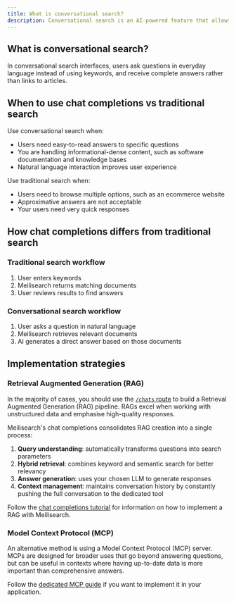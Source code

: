 ```yaml
---
title: What is conversational search?
description: Conversational search is an AI-powered feature that allows users to ask questions in everyday language and receive answers based on the information in Meilisearch's indexes
---
```


## What is conversational search?

In conversational search interfaces, users ask questions in everyday language instead of using keywords, and receive complete answers rather than links to articles.

## When to use chat completions vs traditional search

Use conversational search when:

- Users need easy-to-read answers to specific questions
- You are handling informational-dense content, such as software documentation and knowledge bases
- Natural language interaction improves user experience

Use traditional search when:

- Users need to browse multiple options, such as an ecommerce website
- Approximative answers are not acceptable
- Your users need very quick responses

## How chat completions differs from traditional search

### Traditional search workflow

1. User enters keywords
2. Meilisearch returns matching documents
3. User reviews results to find answers

### Conversational search workflow

1. User asks a question in natural language
2. Meilisearch retrieves relevant documents
3. AI generates a direct answer based on those documents

## Implementation strategies

### Retrieval Augmented Generation (RAG)

In the majority of cases, you should use the [`/chats` route](/reference/api/chats) to build a Retrieval Augmented Generation (RAG) pipeline. RAGs excel when working with unstructured data and emphasise high-quality responses.

Meilisearch's chat completions consolidates RAG creation into a single process:

1. **Query understanding**: automatically transforms questions into search parameters
2. **Hybrid retrieval**: combines keyword and semantic search for better relevancy
3. **Answer generation**: uses your chosen LLM to generate responses
4. **Context management**: maintains conversation history by constantly pushing the full conversation to the dedicated tool

Follow the [chat completions tutorial](/learn/chat/getting_started_with_chat) for information on how to implement a RAG with Meilisearch.

### Model Context Protocol (MCP)

An alternative method is using a Model Context Protocol (MCP) server. MCPs are designed for broader uses that go beyond answering questions, but can be useful in contexts where having up-to-date data is more important than comprehensive answers.

Follow the [dedicated MCP guide](/guides/ai/mcp) if you want to implement it in your application.
